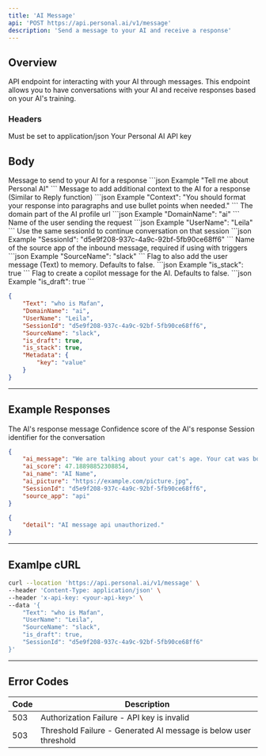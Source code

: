 ```yaml
---
title: 'AI Message'
api: 'POST https://api.personal.ai/v1/message'
description: 'Send a message to your AI and receive a response'
---
```


## Overview

API endpoint for interacting with your AI through messages. This endpoint allows you to have conversations with your AI and receive responses based on your AI's training.

### Headers

<ParamField header="Content-Type" type="string" required>
  Must be set to application/json
</ParamField>

<ParamField header="x-api-key" type="string" required>
  Your Personal AI API key
</ParamField>

## Body

<ParamField body="Text" type="string" required>
  Message to send to your AI for a response
  ```json Example
  "Tell me about Personal AI"
  ```
</ParamField>

<ParamField body="Context" type="string" optional>
  Message to add additional context to the AI for a response (Similar to Reply function)
  ```json Example
  "Context": "You should format your response into paragraphs and use bullet points when needed."
  ```
</ParamField>

<ParamField body="DomainName" type="string" optional>
  The domain part of the AI profile url
  ```json Example
  "DomainName": "ai"
  ```
</ParamField>

<ParamField body="UserName" type="string" optional>
  Name of the user sending the request
  ```json Example
  "UserName": "Leila"
  ```
</ParamField>

<ParamField body="SessionId" type="string" optional>
  Use the same sessionId to continue conversation on that session
  ```json Example
  "SessionId": "d5e9f208-937c-4a9c-92bf-5fb90ce68ff6"
  ```
</ParamField>

<ParamField body="SourceName" type="string" optional>
  Name of the source app of the inbound message, required if using with triggers
  ```json Example
  "SourceName": "slack"
  ```
</ParamField>

<ParamField body="is_stack" type="boolean" optional>
  Flag to also add the user message (Text) to memory. Defaults to false.
  ```json Example
  "is_stack": true
  ```
</ParamField>

<ParamField body="is_draft" type="boolean" optional>
  Flag to create a copilot message for the AI. Defaults to false.
  ```json Example
  "is_draft": true
  ```
</ParamField>

```json Example
{
    "Text": "who is Mafan",
    "DomainName": "ai",
    "UserName": "Leila",
    "SessionId": "d5e9f208-937c-4a9c-92bf-5fb90ce68ff6",
    "SourceName": "slack",
    "is_draft": true,
    "is_stack": true,
    "Metadata": {
        "key": "value"
    }
}
```

---

## Example Responses

<ResponseField name="ai_message" type="string">
  The AI's response message
</ResponseField>

<ResponseField name="ai_score" type="number">
  Confidence score of the AI's response
</ResponseField>

<ResponseField name="SessionId" type="string">
  Session identifier for the conversation
</ResponseField>

```json Example Success Response
{
    "ai_message": "We are talking about your cat's age. Your cat was born in 2000, so it is around 23 years old now. How has your cat been doing lately? 🐱",
    "ai_score": 47.18898852308854,
    "ai_name": "AI Name",
    "ai_picture": "https://example.com/picture.jpg",
    "SessionId": "d5e9f208-937c-4a9c-92bf-5fb90ce68ff6",
    "source_app": "api"
}
```

```json Example Error Response
{
    "detail": "AI message api unauthorized."
}
```

---

## Examlpe cURL

```bash cURL
curl --location 'https://api.personal.ai/v1/message' \
--header 'Content-Type: application/json' \
--header 'x-api-key: <your-api-key>' \
--data '{
    "Text": "who is Mafan",
    "UserName": "Leila",
    "SourceName": "slack",
    "is_draft": true,
    "SessionId": "d5e9f208-937c-4a9c-92bf-5fb90ce68ff6"
}'
```

---

## Error Codes

| Code | Description |
| --- | --- |
| 503 | Authorization Failure - API key is invalid |
| 503 | Threshold Failure - Generated AI message is below user threshold |
